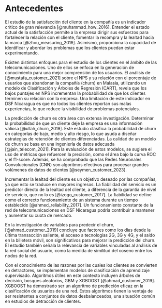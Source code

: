 # Antecedentes {#sec-antecedentes}

El estudio de la satisfacción del cliente en la compañía es un indicador
crítico de gran relevancia [@muhammad_how_2016]. Entender el estado actual de
la satisfacción permite a la empresa dirigir sus esfuerzos para fortalecer la
relación con el cliente, fomentar la recompra y la lealtad hacia la marca
[@zhou_measuring_2019]. Asimismo, proporciona la capacidad de identificar y
abordar los problemas que los clientes puedan estar experimentando.

Existen distintos enfoques para el estudio de los clientes en el ámbito de las
telecomunicaciones. Uno de ellos se enfoca en la generación de conocimiento
para una mejor comprensión de los usuarios. El análisis de
[@mustafa_customer_2021] sobre el NPS y su relación con el porcentaje de
usuarios que abandonan la compañía (churn) en Malasia, utilizando un modelo de
Clasificación y Árboles de Regresión (CART), revela que los bajos puntajes en
NPS incrementan la probabilidad de que los clientes terminen su relación con la
empresa. Una limitación de este indicador en DSF Nicaragua es que no todos los
clientes reportan sus malas experiencias, lo que reduce la visibilidad de
problemas potenciales.

La predicción de churn es otra área con extensa investigación. Determinar la
probabilidad de que un cliente deje la empresa es una información valiosa
[@ullah_churn_2019]. Este estudio clasifica la probabilidad de churn en
categorías de bajo, medio y alto riesgo, lo que ayuda a diseñar estrategias de
retención de clientes diferenciadas. La calidad de un modelo de churn se basa
en una ingeniería de datos adecuada [@jain_telecom_2021]. Para la evaluación de
estos modelos, se sugiere el uso de métricas que refuercen la precisión, como
el área bajo la curva ROC y el f1-score. Además, se ha comprobado que las Redes
Neuronales Convolucionales (CNN) son algoritmos efectivos para procesar grandes
volúmenes de datos de clientes [@seymen_customer_2023].

Incrementar la lealtad del cliente es un objetivo deseado por las compañías, ya
que esto se traduce en mayores ingresos. La fiabilidad del servicio es un
predictor directo de la lealtad del cliente, a diferencia de la garantía de
nivel de servicio, que no lo es [@izogo_customer_2017]. La fiabilidad se define
como el correcto funcionamiento de un sistema durante un tiempo establecido
[@ahmed_reliability_2017]. Un funcionamiento constante de la red de
telecomunicaciones en DSF Nicaragua podría contribuir a mantener y aumentar su
cuota de mercado.

En la investigación de variables para predecir el churn, [@ahmad_customer_2019]
concluye que factores como los días desde la última transacción saliente, el
acceso a tecnologías 2G, 3G y 4G, y el saldo en la billetera móvil, son
significativos para mejorar la predicción del churn. El estudio también señala
la relevancia de variables vinculadas al análisis de la red social del usuario,
como la medida de similitud del coseno entre los nodos de la red.

Con el conocimiento de las razones por las cuales los clientes se convierten en
detractores, se implementan modelos de clasificación de aprendizaje
supervisado. Algoritmos útiles en este contexto incluyen árboles de decisión,
bosques aleatorios, GBM y XGBOOST [@ahmad_customer_2019]. XGBOOST ha demostrado
ser un algoritmo de predicción eficaz en la clasificación de usuarios de una
red. Estos algoritmos tienen la ventaja de ser resistentes a conjuntos de datos
desbalanceados, una situación común en estudios de detracción de clientes.